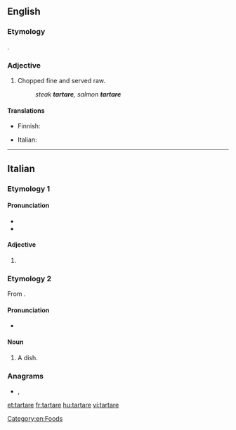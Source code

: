 ==English==
{{wikipedia|steak tartare}}

===Etymology===
{{etyl|fr|en}} {{m|fr|tartare}}.

===Adjective===
{{en-adj|-}}

# Chopped fine and served raw.
#: ''steak '''tartare''', salmon '''tartare'''''

====Translations====
{{trans-top}}
* Finnish: {{t+|fi|tartar}}
{{trans-mid}}
* Italian: {{t|it|tartar|f}}
{{trans-bottom}}

[[Category:en:Foods]]

----

==Italian==
===Etymology 1===
====Pronunciation====
* {{IPA|/ˈtar.ta.re/|[ˈt̪är̺t̪är̺e̞]|lang=it}}
* {{hyphenation|tàr|ta|re|lang=it}}

====Adjective====
{{head|it|adjective form}}
# {{inflection of|lang=it|tartaro|tartaro|f|p}}

===Etymology 2===
From {{der|it|fr|tartare}}.

====Pronunciation====
* {{IPA|/tarˈtar/|[t̪är̺ˈt̪är̺]|lang=it}}

====Noun====
{{head|it|nouns|g=f}}
# {{cx|lang=it|cooking}} A {{l|en|tartare}} dish.

===Anagrams===
* {{l|it|atterra}}, {{l|it|atterrà}}

[[et:tartare]]
[[fr:tartare]]
[[hu:tartare]]
[[vi:tartare]]